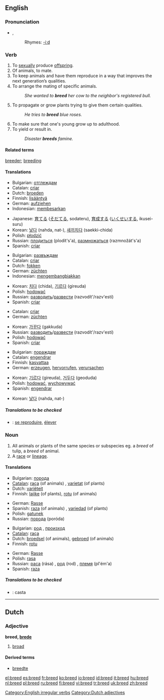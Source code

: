 ==English==

===Pronunciation===
*{{SAMPA|/bri:d/}}, {{IPA|/briːd/}}
*:Rhymes: [[Rhymes:English:-iːd|-iːd]]

===Verb===
{{en-verb|breeds|breeding|bred}}

# To [[sexually]] produce [[offspring]].
# Of animals, to mate.
# To keep animals and have them reproduce in a way that improves the next generation’s qualities.
# To arrange the mating of specific animals.
#: ''She wanted to '''breed''' her cow to the neighbor's registered bull.''
# To propagate or grow plants trying to give them certain qualities.
#: ''He tries to '''breed''' blue roses.''
# To make sure that one's young grow up to adulthood.
# To yield or result in.
#: ''Disaster '''breeds''' famine.''

====Related terms====
[[breeder]]; [[breeding]]

====Translations====
{{trans-top|To sexually produce offspring}}
*Bulgarian: [[отглеждам]]
*Catalan: [[criar]]
*Dutch: [[broeden]]
*Finnish: [[lisääntyä]]
*German: [[aufziehen]]
*Indonesian: [[besar|membesarkan]]
{{trans-mid}}
*Japanese: [[育てる]] ([[そだてる]], sodateru), [[育成]]する ([[いくせい]]する, ikusei-suru)
*Korean: [[낳다]] (nahda, nat-), [[새끼]][[치다]] (saekki-chida)
*Polish: [[płodzić]]
*Russian: [[плодиться]] (plodít's'a), [[размножаться]] (razmnožát's'a)
*Spanish: [[criar]]
{{trans-bottom}}

{{trans-top|To keep animals and have them reproduce}}
*Bulgarian: [[развъждам]]
*Catalan: [[criar]]
*Dutch: [[fokken]]
*German: [[züchten]]
*Indonesian: [[kembang-biak|mengembangbiakkan]]
{{trans-mid}}
*Korean: [[치다]] (chida), [[기르다]] (gireuda)
*Polish: [[hodować]]
*Russian: [[разводить]]/[[развести]] (razvodít'/razv'estí)
*Spanish: [[criar]]
{{trans-bottom}}

{{trans-top|To propagate or grow plants}}
*Catalan: [[criar]]
*German: [[züchten]]
{{trans-mid}}
*Korean: [[가꾸다]] (gakkuda)
*Russian: [[разводить]]/[[развести]] (razvodít'/razv'estí)
*Polish: [[hodować]]
*Spanish: [[criar]]
{{trans-bottom}}

{{trans-top|To make sure that one's young grow up to adulthood}}
*Bulgarian: [[пораждам]]
*Catalan: [[engendrar]]
*Finnish: [[kasvattaa]]
*German: [[erzeugen]], [[hervorrufen]], [[verursachen]]
{{trans-mid}}
*Korean: [[기르다]] (gireuda), [[거두다]] (geoduda)
*Polish: [[hodować]], [[wychowywać]]
*Spanish: [[engendrar]]
{{trans-bottom}}

{{trans-top|To yield or result in}}
{{trans-mid}}
*Korean: [[낳다]] (nahda, nat-)
{{trans-bottom}}

=====Translations to be checked=====
{{checktrans}}
{{top}}
*{{ttbc|French}}: [[reproduire|se reproduire]], [[élever]]
{{mid}}
{{bottom}}

===Noun===
{{en-noun}}

# All animals or plants of the same species or subspecies eg. a ''breed'' of tulip, a ''breed'' of animal.
# A [[race]] or [[lineage]].

====Translations====
{{trans-top|All animals or plants of the same species or subspecies}}
*Bulgarian: [[порода]] {{f}}
*[[Catalan]]: [[raça]] (of animals) {{f}}, [[varietat]] (of plants) {{f}}
*Dutch: [[variëteit]] {{f}}
*Finnish: [[lajike]] (of plants), [[rotu]] (of animals)
{{trans-mid}}
*German: [[Rasse]] {{f}}
*Spanish: [[raza]] (of animals) {{f}}, [[variedad]] (of plants) {{f}}
*Polish: [[gatunek]] {{m}}
*Russian: [[порода]] (poróda) {{f}}
{{trans-bottom}}

{{trans-top|A race or lineage}}
*Bulgarian: [[род]] {{m}}, [[произход]] {{m}}
*[[Catalan]]: [[raça]] {{f}}
*Dutch: [[broedsel]] {{n}} (of animals), [[gebroed]] {{n}} (of animals)
*Finnish: [[rotu]]
{{trans-mid}}
*German: [[Rasse]] {{f}}
*Polish: [[rasa]] {{f}}
*Russian: [[раса]] (rása) {{f}}, [[род]] (rod) {{m}}, [[племя]] (pl'ém'a) {{n}}
*Spanish: [[raza]] {{f}}
{{trans-bottom}}

=====Translations to be checked=====
{{checktrans}}
{{top}}
*{{ttbc|Spanish}}: casta {{m}}
{{mid}}
{{bottom}}

[[Category:English irregular verbs]]

----

==Dutch==

===Adjective===
'''breed, [[brede]]'''

# [[broad]]

====Derived terms====
* [[breedte]]

[[Category:Dutch adjectives]]

[[el:breed]]
[[es:breed]]
[[fr:breed]]
[[ko:breed]]
[[io:breed]]
[[id:breed]]
[[it:breed]]
[[hu:breed]]
[[nl:breed]]
[[pl:breed]]
[[ru:breed]]
[[fi:breed]]
[[vi:breed]]
[[tr:breed]]
[[uk:breed]]
[[zh:breed]]